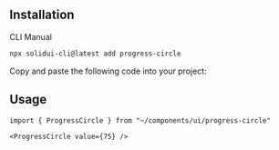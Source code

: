 <MDXHeader
  title="Progress Circle"
  description="Visual element to indicate progress, performance, or status represented in a circular shape."
/>

<ComponentPreview name="progress-circle-demo" />

## Installation

<Tabs defaultValue="cli">

<TabsList>
  <TabsTrigger value="cli">CLI</TabsTrigger>
  <TabsTrigger value="manual">Manual</TabsTrigger>
</TabsList>

<TabsContent value="cli">

```bash
npx solidui-cli@latest add progress-circle
```

</TabsContent>

<TabsContent value="manual">
<Steps>

<Step>Copy and paste the following code into your project: </Step>

<ComponentSource name="progress-circle" />

</Steps>
</TabsContent>

</Tabs>

## Usage

```tsx
import { ProgressCircle } from "~/components/ui/progress-circle"
```

```tsx
<ProgressCircle value={75} />
```
